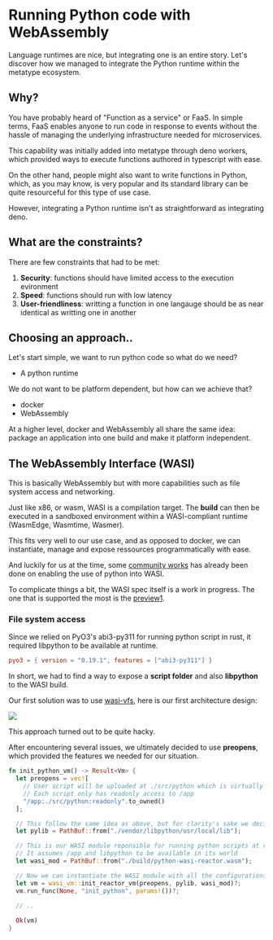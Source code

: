 
# Running Python code with WebAssembly

Language runtimes are nice, but integrating one is an entire story. Let's discover how we managed to integrate the Python runtime within the metatype ecosystem.

## Why?

You have probably heard of "Function as a service" or FaaS. In simple terms, FaaS enables anyone to run code in response to events without the hassle of managing the underlying infrastructure needed for microservices.

This capability was initially added into metatype through deno workers, which provided ways to execute functions authored in typescript with ease.

On the other hand, people might also want to write functions in Python, which, as you may know, is very popular and its standard library can be quite resourceful for this type of use case.

However, integrating a Python runtime isn't as straightforward as integrating deno.


## What are the constraints?

There are few constraints that had to be met:

1. **Security**: functions should have limited access to the execution evironment
2. **Speed**: functions should run with low latency
3. **User-friendliness**: writting a function in one langauge should be as near identical as writting one in another

## Choosing an approach..

Let's start simple, we want to run python code so what do we need?
* A python runtime

We do not want to be platform dependent, but how can we achieve that?
* docker
* WebAssembly

At a higher level, docker and WebAssembly all share the same idea: package an application into one build and make it platform independent.

## The WebAssembly Interface (WASI)

This is basically WebAssembly but with more capabilities such as file system access and networking.

Just like x86, or wasm, WASI is a compilation target.
The **build** can then be executed in a sandboxed environment within a WASI-compliant runtime (WasmEdge, Wasmtime, Wasmer).

This fits very well to our use case, and as opposed to docker, we can instantiate, manage and expose ressources programmatically with ease.

And luckily for us at the time, some [community works](https://github.com/vmware-labs/webassembly-language-runtimes) has already been done on enabling the use of python into WASI.

To complicate things a bit, the WASI spec itself is a work in progress.
The one that is supported the most is the [preview1](https://github.com/WebAssembly/WASI/blob/main/legacy/preview1/docs.md).

### File system access

Since we relied on PyO3's abi3-py311 for running python script in rust, it required libpython to be available at runtime.

```toml
pyo3 = { version = "0.19.1", features = ["abi3-py311"] }
```

In short, we had to find a way to expose a **script folder** and also **libpython** to the WASI build.

Our first solution was to use [wasi-vfs](https://github.com/kateinoigakukun/wasi-vfs), here is our first architecture design:

![](wasi-vfs-python-and-rust.svg)


This approach turned out to be quite hacky.

After encountering several issues, we ultimately decided to use **preopens**, which provided the features we needed for our situation.


```rust
fn init_python_vm() -> Result<Vm> {
  let preopens = vec![
    // User script will be uploaded at ./src/python which is virtually seen as /app
    // Each script only has readonly access to /app
    "/app:./src/python:readonly".to_owned()
  ];

  // This follow the same idea as above, but for clarity's sake we decided to separate it
  let pylib = PathBuf::from("./vendor/libpython/usr/local/lib");

  // This is our WASI module reponsible for running python scripts at runtime
  // It assumes /app and libpython to be available in its world
  let wasi_mod = PathBuf::from("./build/python-wasi-reactor.wasm");

  // Now we can instantiate the WASI module with all the configurations above
  let vm = wasi_vm::init_reactor_vm(preopens, pylib, wasi_mod)?;
  vm.run_func(None, "init_python", params!())?;
  
  // ..

  Ok(vm)
}
```
